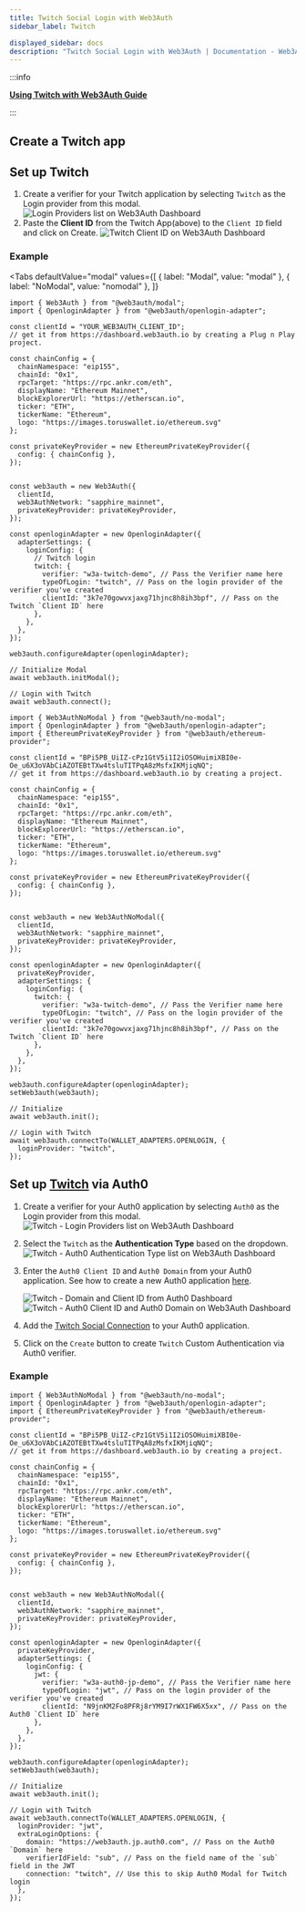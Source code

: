 ```yaml
---
title: Twitch Social Login with Web3Auth
sidebar_label: Twitch

displayed_sidebar: docs
description: "Twitch Social Login with Web3Auth | Documentation - Web3Auth"
---
```



:::info

**[Using Twitch with Web3Auth Guide](/content-hub/guides/twitch)**

:::

## Create a Twitch app

<SetupTwitch />

## Set up Twitch

1. Create a verifier for your Twitch application by selecting `Twitch` as the Login provider from this modal.
   ![Login Providers list on Web3Auth Dashboard](/images/dashboard/create-verifier-google.png)
2. Paste the **Client ID** from the Twitch App(above) to the `Client ID` field and click on Create.
   ![Twitch Client ID on Web3Auth Dashboard](/images/dashboard/create-verifier-twitch.png)

### Example

<Tabs
defaultValue="modal"
values={[
  { label: "Modal", value: "modal" },
  { label: "NoModal", value: "nomodal" },
]}
>
<TabItem value="modal">

```tsx
import { Web3Auth } from "@web3auth/modal";
import { OpenloginAdapter } from "@web3auth/openlogin-adapter";

const clientId = "YOUR_WEB3AUTH_CLIENT_ID";
// get it from https://dashboard.web3auth.io by creating a Plug n Play project.

const chainConfig = {
  chainNamespace: "eip155",
  chainId: "0x1",
  rpcTarget: "https://rpc.ankr.com/eth",
  displayName: "Ethereum Mainnet",
  blockExplorerUrl: "https://etherscan.io",
  ticker: "ETH",
  tickerName: "Ethereum",
  logo: "https://images.toruswallet.io/ethereum.svg"
};

const privateKeyProvider = new EthereumPrivateKeyProvider({
  config: { chainConfig },
});


const web3auth = new Web3Auth({
  clientId,
  web3AuthNetwork: "sapphire_mainnet",
  privateKeyProvider: privateKeyProvider,
});

const openloginAdapter = new OpenloginAdapter({
  adapterSettings: {
    loginConfig: {
      // Twitch login
      twitch: {
        verifier: "w3a-twitch-demo", // Pass the Verifier name here
        typeOfLogin: "twitch", // Pass on the login provider of the verifier you've created
        clientId: "3k7e70gowvxjaxg71hjnc8h8ih3bpf", // Pass on the Twitch `Client ID` here
      },
    },
  },
});

web3auth.configureAdapter(openloginAdapter);

// Initialize Modal
await web3auth.initModal();

// Login with Twitch
await web3auth.connect();
```

</TabItem>

<TabItem value="nomodal">

```tsx
import { Web3AuthNoModal } from "@web3auth/no-modal";
import { OpenloginAdapter } from "@web3auth/openlogin-adapter";
import { EthereumPrivateKeyProvider } from "@web3auth/ethereum-provider";

const clientId = "BPi5PB_UiIZ-cPz1GtV5i1I2iOSOHuimiXBI0e-Oe_u6X3oVAbCiAZOTEBtTXw4tsluTITPqA8zMsfxIKMjiqNQ";
// get it from https://dashboard.web3auth.io by creating a project.

const chainConfig = {
  chainNamespace: "eip155",
  chainId: "0x1",
  rpcTarget: "https://rpc.ankr.com/eth",
  displayName: "Ethereum Mainnet",
  blockExplorerUrl: "https://etherscan.io",
  ticker: "ETH",
  tickerName: "Ethereum",
  logo: "https://images.toruswallet.io/ethereum.svg"
};

const privateKeyProvider = new EthereumPrivateKeyProvider({
  config: { chainConfig },
});


const web3auth = new Web3AuthNoModal({
  clientId,
  web3AuthNetwork: "sapphire_mainnet",
  privateKeyProvider: privateKeyProvider,
});

const openloginAdapter = new OpenloginAdapter({
  privateKeyProvider,
  adapterSettings: {
    loginConfig: {
      twitch: {
        verifier: "w3a-twitch-demo", // Pass the Verifier name here
        typeOfLogin: "twitch", // Pass on the login provider of the verifier you've created
        clientId: "3k7e70gowvxjaxg71hjnc8h8ih3bpf", // Pass on the Twitch `Client ID` here
      },
    },
  },
});

web3auth.configureAdapter(openloginAdapter);
setWeb3auth(web3auth);

// Initialize
await web3auth.init();

// Login with Twitch
await web3auth.connectTo(WALLET_ADAPTERS.OPENLOGIN, {
  loginProvider: "twitch",
});
```

</TabItem>

</Tabs>

## Set up [Twitch](https://marketplace.auth0.com/integrations/twitch-social-connection) via Auth0

1. Create a verifier for your Auth0 application by selecting `Auth0` as the Login provider from this modal.
   ![Twitch - Login Providers list on Web3Auth Dashboard](/images/dashboard/create-verifier-auth0.png)
2. Select the `Twitch` as the **Authentication Type** based on the dropdown.
   ![Twitch - Auth0 Authentication Type list on Web3Auth Dashboard](/images/dashboard/create-verifier-google.png)
3. Enter the `Auth0 Client ID` and `Auth0 Domain` from your Auth0 application. See how to create a new Auth0 application
   [here](https://auth0.com/docs/quickstart/webapp/).

   ![Twitch - Domain and Client ID from Auth0 Dashboard](/images/dashboard/create-verifier-auth0-filled-common.png)
   ![Twitch - Auth0 Client ID and Auth0 Domain on Web3Auth Dashboard](/images/dashboard/create-verifier-auth0-unfilled.png)

4. Add the [Twitch Social Connection](https://marketplace.auth0.com/integrations/twitch-social-connection) to your Auth0 application.
5. Click on the `Create` button to create `Twitch` Custom Authentication via Auth0 verifier.

### Example

```tsx
import { Web3AuthNoModal } from "@web3auth/no-modal";
import { OpenloginAdapter } from "@web3auth/openlogin-adapter";
import { EthereumPrivateKeyProvider } from "@web3auth/ethereum-provider";

const clientId = "BPi5PB_UiIZ-cPz1GtV5i1I2iOSOHuimiXBI0e-Oe_u6X3oVAbCiAZOTEBtTXw4tsluTITPqA8zMsfxIKMjiqNQ";
// get it from https://dashboard.web3auth.io by creating a project.

const chainConfig = {
  chainNamespace: "eip155",
  chainId: "0x1",
  rpcTarget: "https://rpc.ankr.com/eth",
  displayName: "Ethereum Mainnet",
  blockExplorerUrl: "https://etherscan.io",
  ticker: "ETH",
  tickerName: "Ethereum",
  logo: "https://images.toruswallet.io/ethereum.svg"
};

const privateKeyProvider = new EthereumPrivateKeyProvider({
  config: { chainConfig },
});


const web3auth = new Web3AuthNoModal({
  clientId,
  web3AuthNetwork: "sapphire_mainnet",
  privateKeyProvider: privateKeyProvider,
});

const openloginAdapter = new OpenloginAdapter({
  privateKeyProvider,
  adapterSettings: {
    loginConfig: {
      jwt: {
        verifier: "w3a-auth0-jp-demo", // Pass the Verifier name here
        typeOfLogin: "jwt", // Pass on the login provider of the verifier you've created
        clientId: "N9jnKM2Fo8PFRj8rYM9I7rWX1FW6X5xx", // Pass on the Auth0 `Client ID` here
      },
    },
  },
});

web3auth.configureAdapter(openloginAdapter);
setWeb3auth(web3auth);

// Initialize
await web3auth.init();

// Login with Twitch
await web3auth.connectTo(WALLET_ADAPTERS.OPENLOGIN, {
  loginProvider: "jwt",
  extraLoginOptions: {
    domain: "https://web3auth.jp.auth0.com", // Pass on the Auth0 `Domain` here
    verifierIdField: "sub", // Pass on the field name of the `sub` field in the JWT
    connection: "twitch", // Use this to skip Auth0 Modal for Twitch login
  },
});
```
